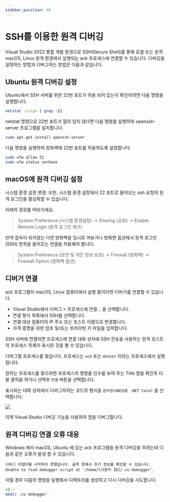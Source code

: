 ```yaml
---
sidebar_position: 40
---
```


# SSH를 이용한 원격 디버깅

Visual Studio 2022 통합 개발 환경으로 SSH(Secure Shell)를 통해 로컬 또는 원격 macOS, Linux 원격 환경에서 실행되는 ack 프로세스에 연결할 수 있습니다. 디버깅을 설정하는 방법과 디버그하는 방법은 다음과 같습니다.

## Ubuntu 원격 디버깅 설정

Ubuntu에서 SSH 서버를 위한 22번 포트가 허용 되어 있는지 확인하려면 다음 명령을 실행합니다.

```bash
netstat -tulpn | grep :22
```

netstat 명령으로 22번 포트가 열려 있지 않다면 다음 명령을 실행하여 openssh-server 프로그램을 설치합니다.

```bash
sudo apt-get install openssh-server
```

다음 명령을 실행하여 방화벽에 22번 포트를 허용하도록 설정합니다.

```bash
sudo ufw allow 22
sudo ufw status verbose
```

## macOS에 원격 디버깅 설정

시스템 환경 설정 변경: 또한, 시스템 환경 설정에서 22 포트로 들어오는 ssh 요청의 원격 로그인을 활성화할 수 있습니다.

아래의 경로를 따라가세요.

> System Preference (시스템 환경설정) -> Sharing (공유) -> Enable Remote Login (원격 로그인 체크)

만약 접속이 되지않는 다면 방화벽을 임시로 꺼보거나 방화면 옵션에서 원격 로그인 (SSH) 항목을 들어오는 연결을 허용해야 합니다.

> System Preference (보안 및 개인 정보 보호) -> Firewall (방화벽) -> Firewall Option (방화벽 옵션)

## 디버거 연결

ack 프로그램이 macOS, Linux 컴퓨터에서 실행 중이라면 디버거를 연결할 수 있습니다.

- Visual Studio에서 디버그 > 프로세스에 연결... 을 선택합니다.
- 연결 형식 목록에서 SSH를 선택합니다.
- 연결 대상 컴퓨터의 IP 주소 또는 호스트 이름으로 변경합니다.
- 자격 증명을 위한 암호 및/또는 프라이빗 키 파일을 입력합니다.

SSH 서버에 연결되면 프로세스에 연결 대화 상자에 SSH 전송을 사용하는 원격 호스트의 프로세스 목록이 표시된 것을 볼 수 있습니다.

디버그할 프로세스를 찾습니다. 프로세스는 `ack` 또는 `dotnet` 이라는 프로세스에서 실행됩니다.

원하는 프로세스를 찾으려면 프로세스의 명령줄 인수를 보여 주는 Title 열을 확인후 더블 클릭을 하거나 선택후 `연결` 버튼을 선택합니다.

표시되는 대화 상자에서 디버그하려는 코드의 형식을 `관리형(UNIX용 .NET Core)` 을 선택합니다.

![](img/remote-debugging.png)

이제 Visual Studio 디버깅 기능을 사용하여 앱을 디버그합니다.

## 원격 디버깅 연결 오류 대응

Windows 에서 macOS, Ubuntu 에 있는 ack 프로그램을 원격 디버깅을 하려는데 다음과 같은 오류가 발생 할 수 있습니다.

```text
디버그 어댑터를 시작하지 못했습니다. 출력 창에서 추가 정보를 확인할 수 있습니다.
Unable to find debugger script at '/home/[사용자 ID]/.vs-debugger'.
```

이럴 경우 다음의 명령을 실행해서 디렉토리를 생성하고 다시 디버깅을 시도합니다.

```bash
cd ~
mkdir .vs-debugger'.
```